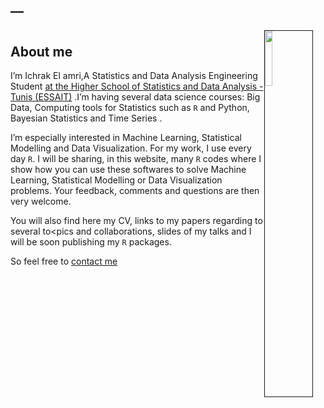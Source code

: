 ---
---


<link rel="stylesheet" href="styles.css" type="text/css">



<img src="image/ichrak.png" alt=""style="float: right; width:15%; border:1px solid; margin-right: 20px" align="left">

  
# {.tabset .tabset-fade .tabset-pills}

## About me


I'm Ichrak El amri,A Statistics and Data Analysis Engineering Student [at the Higher School of Statistics and Data Analysis - Tunis (ESSAIT) ](http://www.essai.rnu.tn/accueil.htm) .I'm having  several data science courses: Big Data, Computing tools for Statistics such as `R` and Python, Bayesian Statistics and Time Series . 

I’m especially interested in Machine Learning, Statistical Modelling  and Data Visualization.   For my work, I use every day `R`. I will be sharing, in this website,  many `R`  codes where I show how you can use these softwares to solve  Machine Learning, Statistical Modelling or Data Visualization problems. Your feedback, comments and questions are then very welcome. 

You will also find here  my CV,  links to my papers regarding to several to<pics and collaborations, slides of my talks and I will be soon  publishing my `R` packages. 

 

So feel free to [contact me](mailto:amriichrak17@gmail.com) 




